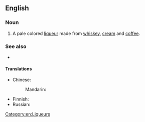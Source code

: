 ==English==
{{wikipedia}}

===Noun===
{{en-noun|-|s}}

# A pale colored [[liqueur]] made from [[whiskey]], [[cream]] and [[coffee]].

===See also===
* {{l|en|Baileys}}

====Translations====
{{trans-top|pale colored liqueur}}
* Chinese:
*: Mandarin: {{t-needed|cmn}}
{{trans-mid}}
* Finnish: {{t|fi|Irish cream}}
* Russian: {{t-needed|ru}}
{{trans-bottom}}

[[Category:en:Liqueurs]]